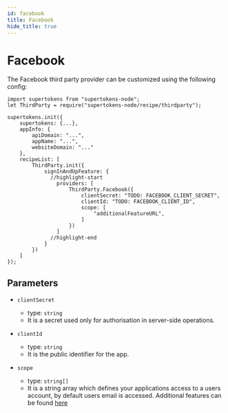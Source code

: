```yaml
---
id: facebook
title: Facebook
hide_title: true
---
```


# Facebook

The Facebook third party provider can be customized using the following config:

```tsx
import supertokens from "supertokens-node";
let ThirdParty = require("supertokens-node/recipe/thirdparty");

supertokens.init({
    supertokens: {...},
    appInfo: {
        apiDomain: "...",
        appName: "...",
        websiteDomain: "..."
    },
    recipeList: [
        ThirdParty.init({
            signInAndUpFeature: {
              //highlight-start
                providers: [
                    ThirdParty.Facebook({
                        clientSecret: "TODO: FACEBOOK_CLIENT_SECRET",
                        clientId: "TODO: FACEBOOK_CLIENT_ID",
                        scope: [
                            "additionalFeatureURL",
                        ]
                    })
                ]
              //highlight-end
            }
        })
    ]
});
```

## Parameters

- `clientSecret`
  - type: `string`
  - It is a secret used only for authorisation in server-side operations.

- `clientId`
  - type: `string`
  - It is the public identifier for the app.

- `scope`
  - type: `string[]`
  - It is a string array which defines your applications access to a users account, by default users email is accessed. Additional features can be found [here](https://developers.facebook.com/docs/permissions/reference/)
